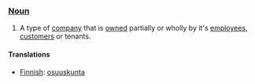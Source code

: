 === [[Noun]] ===

#A type of [[company]] that is [[own]]ed partially or wholly by it's [[employee]]s, [[customer]]s or tenants.

==== Translations ====

*[[Finnish]]: [[osuuskunta]]